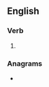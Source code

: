 ==English==

===Verb===
{{head|en|verb form}}

# {{en-past of|resow}}

===Anagrams===
* {{anagrams|en|orsedew}}